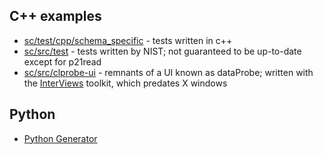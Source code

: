 == C++ examples ==
* [http://github.com/stepcode/stepcode/tree/master/test/cpp/schema_specific sc/test/cpp/schema_specific] - tests written in c++
* [http://github.com/stepcode/stepcode/tree/master/src/test sc/src/test] - tests written by NIST; not guaranteed to be up-to-date except for p21read
* [http://github.com/stepcode/stepcode/tree/master/src/clprobe-ui sc/src/clprobe-ui] - remnants of a UI known as dataProbe; written with the [http://www.ivtools.org/ivtools/interviews.html InterViews] toolkit, which predates X windows

== Python ==
* [http://github.com/stepcode/stepcode/wiki/python-generator Python Generator]